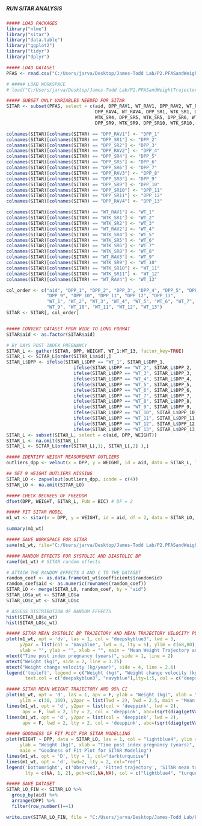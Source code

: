 #####                    #####
##### RUN SITAR ANALYSIS #####
#####                    #####

```r
##### LOAD PACKAGES
library("nlme")
library("sitar")
library("data.table")
library("ggplot2")
library("tidyr")
library("dplyr")

```

```r
##### LOAD DATASET
PFAS <- read.csv("C:/Users/jarva/Desktop/James-Todd Lab/P2.PFASandWeightTrajectories/Data/PFAS.csv")

# ##### LOAD WORKSPACE
# load("C:/Users/jarva/Desktop/James-Todd Lab/P2.PFASandWeightTrajectories/Data/P2_SITAR.Rdata")

```

```r
##### SUBSET ONLY VARIABLES NEEDED FOR SITAR
SITAR <- subset(PFAS, select = c(aid, DPP_RAV1, WT_RAV1, DPP_RAV2, WT_RAV2, DPP_RAV3, WT_RAV3, 
                                 DPP_RAV4, WT_RAV4, DPP_SR1, WTK_SR1, DPP_SR2, WTK_SR2, DPP_SR4, 
                                 WTK_SR4, DPP_SR5, WTK_SR5, DPP_SR6, WTK_SR6, DPP_SR8, WTK_SR8, 
                                 DPP_SR9, WTK_SR9, DPP_SR10, WTK_SR10, DPP_SR11, WTK_SR11)) 

colnames(SITAR)[colnames(SITAR) == "DPP_RAV1"] <- "DPP_1"
colnames(SITAR)[colnames(SITAR) == "DPP_SR1"] <- "DPP_2"
colnames(SITAR)[colnames(SITAR) == "DPP_SR2"] <- "DPP_3"
colnames(SITAR)[colnames(SITAR) == "DPP_RAV2"] <- "DPP_4"
colnames(SITAR)[colnames(SITAR) == "DPP_SR4"] <- "DPP_5"
colnames(SITAR)[colnames(SITAR) == "DPP_SR5"] <- "DPP_6"
colnames(SITAR)[colnames(SITAR) == "DPP_SR6"] <- "DPP_7"
colnames(SITAR)[colnames(SITAR) == "DPP_RAV3"] <- "DPP_8"
colnames(SITAR)[colnames(SITAR) == "DPP_SR8"] <- "DPP_9"
colnames(SITAR)[colnames(SITAR) == "DPP_SR9"] <- "DPP_10"
colnames(SITAR)[colnames(SITAR) == "DPP_SR10"] <- "DPP_11"
colnames(SITAR)[colnames(SITAR) == "DPP_SR11"] <- "DPP_12"
colnames(SITAR)[colnames(SITAR) == "DPP_RAV4"] <- "DPP_13"

colnames(SITAR)[colnames(SITAR) == "WT_RAV1"] <- "WT_1"
colnames(SITAR)[colnames(SITAR) == "WTK_SR1"] <- "WT_2"
colnames(SITAR)[colnames(SITAR) == "WTK_SR2"] <- "WT_3"
colnames(SITAR)[colnames(SITAR) == "WT_RAV2"] <- "WT_4"
colnames(SITAR)[colnames(SITAR) == "WTK_SR4"] <- "WT_5"
colnames(SITAR)[colnames(SITAR) == "WTK_SR5"] <- "WT_6"
colnames(SITAR)[colnames(SITAR) == "WTK_SR6"] <- "WT_7"
colnames(SITAR)[colnames(SITAR) == "WTK_SR8"] <- "WT_8"
colnames(SITAR)[colnames(SITAR) == "WT_RAV3"] <- "WT_9"
colnames(SITAR)[colnames(SITAR) == "WTK_SR9"] <- "WT_10"
colnames(SITAR)[colnames(SITAR) == "WTK_SR10"] <- "WT_11"
colnames(SITAR)[colnames(SITAR) == "WTK_SR11"] <- "WT_12"
colnames(SITAR)[colnames(SITAR) == "WT_RAV4"] <- "WT_13"

col_order <- c("aid", "DPP_1", "DPP_2", "DPP_3", "DPP_4", "DPP_5", "DPP_6", "DPP_7", "DPP_8", 
               "DPP_9", "DPP_10", "DPP_11", "DPP_12", "DPP_13",
               "WT_1", "WT_2", "WT_3", "WT_4", "WT_5", "WT_6", "WT_7", "WT_8", 
               "WT_9", "WT_10", "WT_11", "WT_12", "WT_13")
SITAR <- SITAR[, col_order]


##### CONVERT DATASET FROM WIDE TO LONG FORMAT
SITAR$aid <- as.factor(SITAR$aid)

# BY DAYS POST INDEX PREGNANCY
SITAR_L <- gather(SITAR, DPP, WEIGHT, WT_1:WT_13, factor_key=TRUE)
SITAR_L <- SITAR_L[order(SITAR_L$aid),]
SITAR_L$DPP <- ifelse(SITAR_L$DPP == "WT_1", SITAR_L$DPP_1,
                         ifelse(SITAR_L$DPP == "WT_2", SITAR_L$DPP_2,
                         ifelse(SITAR_L$DPP == "WT_3", SITAR_L$DPP_3,
                         ifelse(SITAR_L$DPP == "WT_4", SITAR_L$DPP_4,
                         ifelse(SITAR_L$DPP == "WT_5", SITAR_L$DPP_5,
                         ifelse(SITAR_L$DPP == "WT_6", SITAR_L$DPP_6,
                         ifelse(SITAR_L$DPP == "WT_7", SITAR_L$DPP_7,
                         ifelse(SITAR_L$DPP == "WT_8", SITAR_L$DPP_8,
                         ifelse(SITAR_L$DPP == "WT_9", SITAR_L$DPP_9,
                         ifelse(SITAR_L$DPP == "WT_10", SITAR_L$DPP_10,
                         ifelse(SITAR_L$DPP == "WT_11", SITAR_L$DPP_11,
                         ifelse(SITAR_L$DPP == "WT_12", SITAR_L$DPP_12,
                         ifelse(SITAR_L$DPP == "WT_13", SITAR_L$DPP_13, NA)))))))))))))
SITAR_L <- subset(SITAR_L, select = c(aid, DPP, WEIGHT))
SITAR_L <- na.omit(SITAR_L)
SITAR_L <- SITAR_L[order(SITAR_L[,1], SITAR_L[,2] ),]

```

```r
##### IDENTIFY WEIGHT MEASUREMENT OUTLIERS
outliers_dpp <- velout(x = DPP, y = WEIGHT, id = aid, data = SITAR_L, limit = 4)

## SET 9 WEIGHT OUTLIERS MISSING
SITAR_LO <- zapvelout(outliers_dpp, icode = c(4))
SITAR_LO <- na.omit(SITAR_LO)

```

```r
##### CHECK DEGREES OF FREEDOM
dfset(DPP, WEIGHT, SITAR_L, FUN = BIC) # DF = 2

```

```r
##### FIT SITAR MODEL
m1_wt <- sitar(x = DPP, y = WEIGHT, id = aid, df = 2, data = SITAR_LO, fixed='a+c', random='a+c')

summary(m1_wt)

```

```r
##### SAVE WORKSPACE FOR SITAR
save(m1_wt, file="C:/Users/jarva/Desktop/James-Todd Lab/P2.PFASandWeightTrajectories/Data/P2_SITAR.Rdata")

```

```r
##### RANDOM EFFECTS FOR SYSTOLIC AND DIASTOLIC BP
ranef(m1_wt) # SITAR random effects

# ATTACH THE RANDOM EFFECTS A AND C TO THE DATASET
random_coef <- as.data.frame(m1_wt$coefficients$random$id)
random_coef$aid <- as.numeric(rownames(random_coef))
SITAR_LO <- merge(SITAR_LO, random_coef, by = "aid")
SITAR_LO$a_wt <- SITAR_LO$a
SITAR_LO$c_wt <- SITAR_LO$c

# ASSESS DISTRIBUTION OF RANDOM EFFECTS
hist(SITAR_LO$a_wt)
hist(SITAR_LO$c_wt)

```

```r
##### SITAR MEAN SYSTOLIC BP TRAJECTORY AND MEAN TRAJECTORY VELOCITY PLOTS
plot(m1_wt, opt = 'dv', las = 1, col = "deepskyblue3", lwd = 3, 
     y2par = list(col = 'navyblue', lwd = 3, lty = 5), ylim = c(68,80),
     vlab = "", ylab = "", xlab = "", main = "Mean Weight Trajectory and Velocity", cex.axis = 1, cex.lab = 1)
mtext("Time post index pregnancy (years)", side = 1, line = 2)
mtext("Weight (kg)", side = 2, line = 3.25)
mtext("Weight change velocity (kg/year)", side = 4, line = 2.6)
legend('topleft', legend = c("Weight (kg)", "Weight change velocity (kg/year)"), 
       text.col = c("deepskyblue3", "navyblue"),lty=1:5, col = c("deepskyblue3", "navyblue"), cex = 1, inset=0.04)

```

```r
##### SITAR MEAN WEIGHT TRAJECTORY AND 95% CI
plot(m1_wt, opt = 'd', las = 1, apv = F, ylab = "Weight (kg)", xlab = "Time post index pregnanacy (years)", 
     ylim = c(30, 160), y2par = list(lwd = 2), lwd = 2.5, main = "Mean Weight Trajectory (95% CI)")
lines(m1_wt, opt = 'd', y2par = list(col = 'deeppink', lwd = 2), 
      apv = F, lwd = 2, lty = 2, col = 'deeppink', abc=(sqrt(diag(getVarCov(m1_wt)))*1.96))
lines(m1_wt, opt = 'd', y2par = list(col = 'deeppink', lwd = 2), 
      apv = F, lwd = 2, lty = 2, col = 'deeppink', abc=(sqrt(diag(getVarCov(m1_wt)))*-1.96))

```


```r
##### GOODNESS OF FIT PLOT FOR SITAR MODELLING
plot(WEIGHT ~ DPP, data = SITAR_LO, las = 1, col = "lightblue4", ylim = c(20,170),
     ylab = "Weight (kg)", xlab = "Time post index pregnancy (years)",
     main = "Goodness of Fit Plot for SITAR Modeling")
lines(m1_wt, opt = 'D', lty = 1, col="darkturquoise")
lines(m1_wt, opt = 'd', lwd=2, lty = 2, col="red")
legend('bottomright', c('Observed', 'Fitted trajectory', 'SITAR mean trajectory'),
       lty = c(NA, 1, 2), pch=c(1,NA,NA), col = c("lightblue4", "turquoise4", "red"), cex = 0.8, inset=0.04) 

```

```r
##### SAVE DATASET
SITAR_LO_FIN <- SITAR_LO %>% 
  group_by(aid) %>% 
  arrange(DPP) %>% 
  filter(row_number()==1)

write.csv(SITAR_LO_FIN, file = "C:/Users/jarva/Desktop/James-Todd Lab/P2.PFASandWeightTrajectories/Data/P2_SITAR.csv", row.names = T)

```
